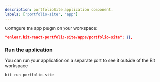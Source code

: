 ```yaml
---
description: portfolioSite application component.
labels: ['portfolio-site', 'app']
---
```


Configure the app plugin on your workspace:

```json
"enlear.bit-react-portfolio-site/apps/portfolio-site": {},
```

### Run the application

You can run your application on a separate port to see it outside of the Bit workspace

```bash
bit run portfolio-site
```
